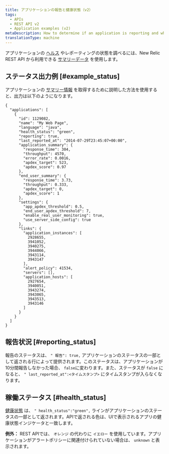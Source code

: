 ```yaml
---
title: アプリケーションの報告と健康状態（v2）
tags:
  - APIs
  - REST API v2
  - Application examples (v2)
metaDescription: How to determine if an application is reporting and what it's health status is by using New Relic's REST API v2.
translationType: machine
---
```


アプリケーションの [ヘルス](/docs/accounts-partnerships/education/getting-started-new-relic/glossary#health-status) やレポーティングの状態を調べるには、New Relic REST API から利用できる [サマリーデータ](/docs/apm/apis/api-v2-examples/summary-data-examples) を使用します。

## ステータス出力例 [#example_status]

アプリケーションの [サマリー情報](/docs/apm/apis/api-v2-examples/summary-data-examples) を取得するために説明した方法を使用すると、出力は以下のようになります。

```
{
  "applications": [
    {
      "id": 1129082,
      "name": "My Web Page",
      "language": "java",
      "health_status": "green",
      "reporting": true,
      "last_reported_at": "2014-07-29T23:45:07+00:00",
      "application_summary": {
        "response_time": 304,
        "throughput": 4570,
        "error_rate": 0.0016,
        "apdex_target": 523,
        "apdex_score": 0.97
      },
      "end_user_summary": {
        "response_time": 3.73,
        "throughput": 0.333,
        "apdex_target": 0,
        "apdex_score": 1
      },
      "settings": {
        "app_apdex_threshold": 0.5,
        "end_user_apdex_threshold": 7,
        "enable_real_user_monitoring": true,
        "use_server_side_config": true
      },
      "links": {
        "application_instances": [
          2928655,
          3941052,
          3940275,
          3944066,
          3943114,
          3943147
        ],
        "alert_policy": 41534,
        "servers": [],
        "application_hosts": [
          2927654,
          3940051,
          3943274,
          3943065,
          3943513,
          3943146
        ]
      }
    }
  ]
}
```

## 報告状況 [#reporting_status]

報告のステータスは、 `" 報告": true,` アプリケーションのステータスの一部として返される行によって提供されます。このステータスは、アプリケーションが10分間報告しなかった場合、 `false`に変わります。また、ステータスが `false` になると、 `" last_reported_at":<タイムスタンプ>` にタイムスタンプが入らなくなります。

## 稼働ステータス [#health_status]

[健康状態](/docs/accounts-partnerships/education/getting-started-new-relic/glossary#health-status) は、 `" health_status":"green",` ラインがアプリケーションのステータスの一部として返されます。APIで返される色は、UIで表示されるアプリの健康状態インジケータと一致します。

**例外：** REST APIでは、 `オレンジ` の代わりに `イエロー` を使用しています。アプリケーションがアラートポリシーに関連付けられていない場合は、 `unknown` と表示されます。
